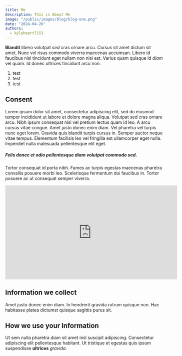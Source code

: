 ```yaml
---
title: Me
description: This is About Me
image: "/public/images/blog/blog-one.png"
date: "2024-04-26"
authors:
  - kyleheart7153
---
```


**Blandit** libero volutpat *sed* cras ornare arcu. *Cursus* sit amet dictum sit amet. Nunc vel risus commodo viverra maecenas accumsan. Libero id faucibus nisl tincidunt eget nullam non nisi est. Varius quam quisque id *diam* vel quam. Id donec ultrices tincidunt arcu non.

1. test
2. test
3. test


## Consent

Lorem ipsum dolor sit amet, consectetur adipiscing elit, sed do eiusmod tempor incididunt ut labore et dolore magna aliqua. Volutpat sed cras ornare arcu. Nibh ipsum consequat nisl vel pretium lectus quam id leo. A arcu cursus vitae congue. Amet justo donec enim diam. Vel pharetra vel turpis nunc eget lorem. Gravida quis blandit turpis cursus in. Semper auctor neque vitae tempus. Elementum facilisis leo vel fringilla est ullamcorper eget nulla. Imperdiet nulla malesuada pellentesque elit eget.

##### Felis donec et odio pellentesque diam volutpat commodo sed.

Tortor consequat id porta nibh. Fames ac turpis egestas maecenas pharetra convallis posuere morbi leo. Scelerisque fermentum dui faucibus in. Tortor posuere ac ut consequat semper viverra.


<iframe width="550" height="300" src="https://www.youtube.com/embed/jYV1VDhw7E8" title="I can’t believe this is real" frameBorder="0" allow="accelerometer; autoplay; clipboard-write; encrypted-media; gyroscope; picture-in-picture; web-share" allowFullScreen></iframe>




## Information we collect

Amet justo donec enim diam. In hendrerit gravida rutrum quisque non. Hac habitasse platea dictumst quisque sagittis purus sit.

## How we use your Information

Ut sem nulla pharetra diam sit amet nisl suscipit adipiscing. Consectetur adipiscing elit pellentesque habitant. Ut tristique et egestas quis ipsum suspendisse **ultrices** *gravida*.


